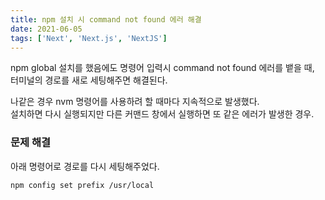 ```yaml
---
title: npm 설치 시 command not found 에러 해결
date: 2021-06-05
tags: ['Next', 'Next.js', 'NextJS']
---
```


npm global 설치를 했음에도 명령어 입력시 command not found 에러를 뱉을 때,  
터미널의 경로를 새로 세팅해주면 해결된다.

나같은 경우 nvm 명령어를 사용하려 할 때마다 지속적으로 발생했다.  
설치하면 다시 실행되지만 다른 커맨드 창에서 실행하면 또 같은 에러가 발생한 경우.

### 문제 해결

아래 명령어로 경로를 다시 세팅해주었다.

```
npm config set prefix /usr/local
```
